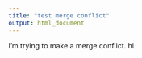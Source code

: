 ```yaml
---
title: "test merge conflict"
output: html_document
---
```



I'm trying to make a merge conflict. hi
